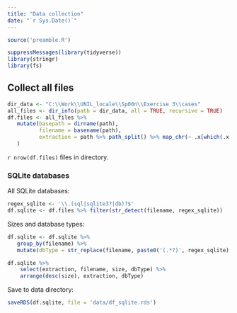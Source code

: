 ```yaml
---
title: "Data collection"
date: "`r Sys.Date()`"
---
```


```r

source('preamble.R')

suppressMessages(library(tidyverse))
library(stringr)
library(fs)
```

## Collect all files



```r
dir_data <- "C:\\Work\\UNIL_locale\\Sp00n\\Exercise 3\\cases"
all_files <- dir_info(path = dir_data, all = TRUE, recursive = TRUE)
df.files <- all_files %>% 
   mutate(basepath = dirname(path), 
          filename = basename(path),
          extraction = path %>% path_split() %>% map_chr(~ .x[which(.x == 'cases') + 1])
   )
```

`r nrow(df.files)` files in directory.



### SQLite databases


All SQLite databases:
```r
regex_sqlite <- '\\.(sql|sqlite3?|db)?$'
df.sqlite <- df.files %>% filter(str_detect(filename, regex_sqlite))
```

Sizes and database types:
```r
df.sqlite <- df.sqlite %>% 
   group_by(filename) %>% 
   mutate(dbType = str_replace(filename, paste0('(.*?)', regex_sqlite), '\\1'))

df.sqlite %>% 
    select(extraction, filename, size, dbType) %>% 
    arrange(desc(size), extraction, dbType)
```

Save to data directory:
```r
saveRDS(df.sqlite, file = 'data/df_sqlite.rds')

```



